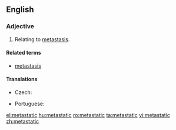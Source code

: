 ==English==
===Adjective===
{{en-adj|-}}

# {{medicine}} Relating to [[metastasis]].

====Related terms====
* [[metastasis]]

====Translations====
{{trans-top|relating to metastasis}}
* Czech: {{t-|cs|metastatický}}
{{trans-mid}}
* Portuguese: {{t-|pt|metastático|m}}
{{trans-bottom}}

[[el:metastatic]]
[[hu:metastatic]]
[[ro:metastatic]]
[[ta:metastatic]]
[[vi:metastatic]]
[[zh:metastatic]]